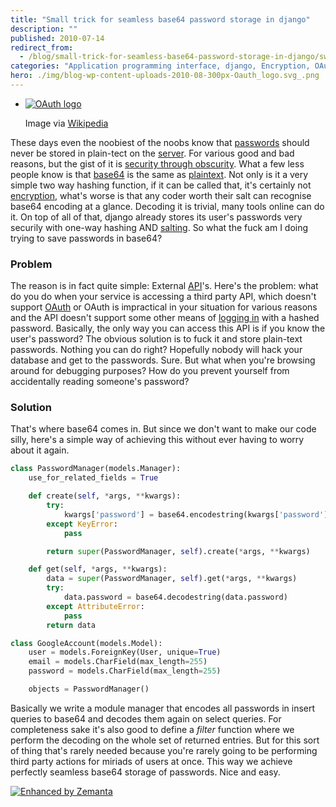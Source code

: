 ```yaml
---
title: "Small trick for seamless base64 password storage in django"
description: ""
published: 2010-07-14
redirect_from:
  - /blog/small-trick-for-seamless-base64-password-storage-in-django/swizec/1378
categories: "Application programming interface, django, Encryption, OAuth, Password, python, Security, Shareware, Uncategorized"
hero: ./img/blog-wp-content-uploads-2010-08-300px-Oauth_logo.svg_.png
---
```


- [![OAuth logo](./img/blog-wp-content-uploads-2010-08-300px-Oauth_logo.svg_.png "OAuth logo")](http://commons.wikipedia.org/wiki/File:Oauth_logo.svg)

  Image via [Wikipedia](http://commons.wikipedia.org/wiki/File:Oauth_logo.svg)

These days even the noobiest of the noobs know that [passwords](http://en.wikipedia.org/wiki/Password "Password") should never be stored in plain-tect on the [server](http://en.wikipedia.org/wiki/Server_%28computing%29 "Server (computing)"). For various good and bad reasons, but the gist of it is [security through obscurity](http://en.wikipedia.org/wiki/Security_through_obscurity "Security through obscurity"). What a few less people know is that [base64](http://en.wikipedia.org/wiki/Base64 "Base64") is the same as [plaintext](http://en.wikipedia.org/wiki/Plaintext "Plaintext"). Not only is it a very simple two way hashing function, if it can be called that, it's certainly not [encryption](http://en.wikipedia.org/wiki/Encryption "Encryption"), what's worse is that any coder worth their salt can recognise base64 encoding at a glance. Decoding it is trivial, many tools online can do it. On top of all of that, django already stores its user's passwords very securily with one-way hashing AND [salting](http://en.wikipedia.org/wiki/Salt_%28cryptography%29 "Salt (cryptography)"). So what the fuck am I doing trying to save passwords in base64?

### Problem

The reason is in fact quite simple: External [API](http://en.wikipedia.org/wiki/Application_programming_interface "Application programming interface")'s. Here's the problem: what do you do when your service is accessing a third party API, which doesn't support [OAuth](http://oauth.net "OAuth") or OAuth is impractical in your situation for various reasons and the API doesn't support some other means of [logging in](http://en.wikipedia.org/wiki/Login "Login") with a hashed password. Basically, the only way you can access this API is if you know the user's password? The obvious solution is to fuck it and store plain-text passwords. Nothing you can do right? Hopefully nobody will hack your database and get to the passwords. Sure. But what when you're browsing around for debugging purposes? How do you prevent yourself from accidentally reading someone's password?

### Solution

That's where base64 comes in. But since we don't want to make our code silly, here's a simple way of achieving this without ever having to worry about it again.

```python
class PasswordManager(models.Manager):
    use_for_related_fields = True

    def create(self, *args, **kwargs):
        try:
            kwargs['password'] = base64.encodestring(kwargs['password'])
        except KeyError:
            pass

        return super(PasswordManager, self).create(*args, **kwargs)

    def get(self, *args, **kwargs):
        data = super(PasswordManager, self).get(*args, **kwargs)
        try:
            data.password = base64.decodestring(data.password)
        except AttributeError:
            pass
        return data

class GoogleAccount(models.Model):
    user = models.ForeignKey(User, unique=True)
    email = models.CharField(max_length=255)
    password = models.CharField(max_length=255)

    objects = PasswordManager()
```

Basically we write a module manager that encodes all passwords in insert queries to base64 and decodes them again on select queries. For completeness sake it's also good to define a _filter_ function where we perform the decoding on the whole set of returned entries. But for this sort of thing that's rarely needed because you're rarely going to be performing third party actions for miriads of users at once. This way we achieve perfectly seamless base64 storage of passwords. Nice and easy.

[![Enhanced by Zemanta](http://img.zemanta.com/zemified_e.png?x-id=eded0a7d-aadf-4552-a54d-328c43c8a709)](http://www.zemanta.com/ "Enhanced by Zemanta")
